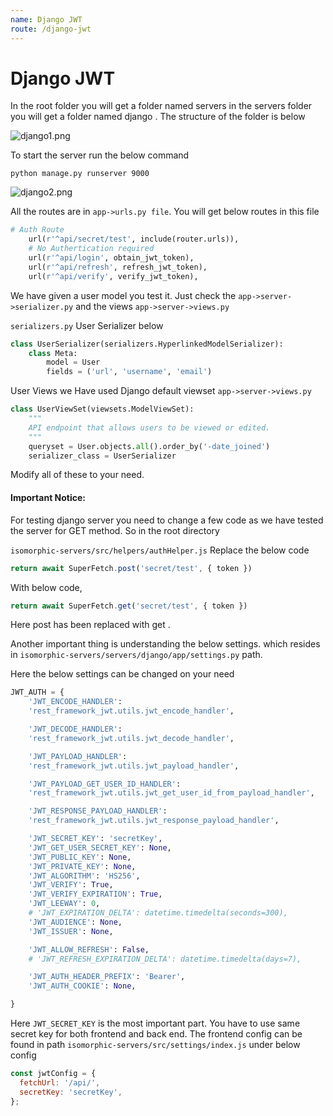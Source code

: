 ```yaml
---
name: Django JWT
route: /django-jwt
---
```


# Django JWT


In the root folder you will get a folder named servers in the servers folder you will get a folder named django . The structure of the folder is below

![django1.png](../images/django1.png)

To start the server run the below command

```
python manage.py runserver 9000
```

![django2.png](../images/django2.png)

All the routes are in `app->urls.py file`. You will get below routes in this file

``` python
# Auth Route
    url(r'^api/secret/test', include(router.urls)),
    # No Authertication required
    url(r'^api/login', obtain_jwt_token),
    url(r'^api/refresh', refresh_jwt_token),
    url(r'^api/verify', verify_jwt_token),
```

We have given a user model you test it. Just check the `app->server->serializer.py` and the views `app->server->views.py`

`serializers.py` User Serializer below

```python
class UserSerializer(serializers.HyperlinkedModelSerializer):
    class Meta:
        model = User
        fields = ('url', 'username', 'email')
```

User Views we Have used Django default viewset `app->server->views.py`

```python
class UserViewSet(viewsets.ModelViewSet):
    """
    API endpoint that allows users to be viewed or edited.
    """
    queryset = User.objects.all().order_by('-date_joined')
    serializer_class = UserSerializer
```


Modify all of these to your need.

#### Important Notice:

For testing django server you need to change a few code as we have tested the server for GET method. So in the root directory

`isomorphic-servers/src/helpers/authHelper.js` Replace the below code

```js
return await SuperFetch.post('secret/test', { token })
```

With below code,

```js
return await SuperFetch.get('secret/test', { token })
```

Here post has been replaced with get .

Another important thing is understanding the below settings. which resides in `isomorphic-servers/servers/django/app/settings.py` path.

Here the below settings can be changed on your need

```py
JWT_AUTH = {
    'JWT_ENCODE_HANDLER':
    'rest_framework_jwt.utils.jwt_encode_handler',

    'JWT_DECODE_HANDLER':
    'rest_framework_jwt.utils.jwt_decode_handler',

    'JWT_PAYLOAD_HANDLER':
    'rest_framework_jwt.utils.jwt_payload_handler',

    'JWT_PAYLOAD_GET_USER_ID_HANDLER':
    'rest_framework_jwt.utils.jwt_get_user_id_from_payload_handler',

    'JWT_RESPONSE_PAYLOAD_HANDLER':
    'rest_framework_jwt.utils.jwt_response_payload_handler',

    'JWT_SECRET_KEY': 'secretKey',
    'JWT_GET_USER_SECRET_KEY': None,
    'JWT_PUBLIC_KEY': None,
    'JWT_PRIVATE_KEY': None,
    'JWT_ALGORITHM': 'HS256',
    'JWT_VERIFY': True,
    'JWT_VERIFY_EXPIRATION': True,
    'JWT_LEEWAY': 0,
    # 'JWT_EXPIRATION_DELTA': datetime.timedelta(seconds=300),
    'JWT_AUDIENCE': None,
    'JWT_ISSUER': None,

    'JWT_ALLOW_REFRESH': False,
    # 'JWT_REFRESH_EXPIRATION_DELTA': datetime.timedelta(days=7),

    'JWT_AUTH_HEADER_PREFIX': 'Bearer',
    'JWT_AUTH_COOKIE': None,

}
```

Here `JWT_SECRET_KEY` is the most important part. You have to use same secret key for both frontend and back end. The frontend config can be found in path `isomorphic-servers/src/settings/index.js` under below config

```js
const jwtConfig = {
  fetchUrl: '/api/',
  secretKey: 'secretKey',
};
```

